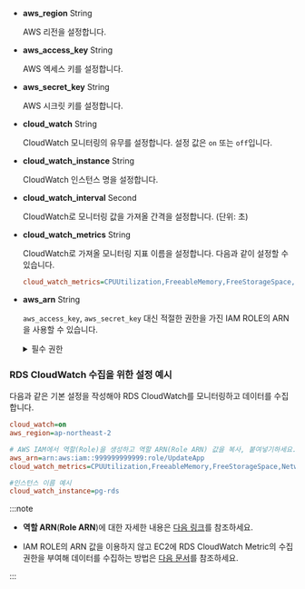 * **aws_region** <span class='type'>String</span>

  AWS 리전을 설정합니다.

* **aws_access_key** <span class='type'>String</span>
  
  AWS 엑세스 키를 설정합니다.

* **aws_secret_key** <span class='type'>String</span>

  AWS 시크릿 키를 설정합니다.

* **cloud_watch** <span class='type'>String</span>

  CloudWatch 모니터링의 유무를 설정합니다. 설정 값은 `on` 또는 `off`입니다.

* **cloud_watch_instance** <span class='type'>String</span>

  CloudWatch 인스턴스 명을 설정합니다.

* **cloud_watch_interval** <span class='type'>Second</span>

  CloudWatch로 모니터링 값을 가져올 간격을 설정합니다. (단위: 초)

* **cloud_watch_metrics** <span class='type'>String</span>

  CloudWatch로 가져올 모니터링 지표 이름을 설정합니다. 다음과 같이 설정할 수 있습니다.

  ```ini
  cloud_watch_metrics=CPUUtilization,FreeableMemory,FreeStorageSpace,NetworkTransmitThroughput,NetworkReceiveThroughput
  ```

* **aws_arn** <span class='type'>String</span>

  `aws_access_key`, `aws_secret_key` 대신 적절한 권한을 가진 IAM ROLE의 ARN을 사용할 수 있습니다.

  <details>
  <summary>필수 권한</summary>

  ROLE은 다음의 권한(Policy)이 필요합니다.

  | 권한 | 권한 내용 |
  | -- | -- |
  | rds\:DescribeDBInstances | 인스턴스 클래스 정보 수집 |
  | rds\:DescribeDBClusters | autoscale 사용 시 클러스터의 정보 수집 |
  | rds\:DescribeDBLogFiles | CloudWatch 로그 수집 |
  | rds\:DownloadDBLogFilePortion | CloudWatch 로그 수집 |
  | ec2\:DescribeInstanceTypes | 인스턴스 클래스에 해당하는 cpu 개수 수집 |
  | elasticache\:DescribeCacheClusters | elasticache 이용 시 인스턴스 클래스 정보 수집 |
  | cloudwatch\:ListMetrics | CloudWatch 지표 리스트 수집 |
  | cloudwatch\:GetMetricStatistics | CloudWatch 지표의 값 수집 |
  | logs\:DescribeLogStreams | CloudWatch 로그 수집(게시된 로그 기능 사용 시) |
  | logs\:GetLogEvents | CloudWatch 로그 수집(게시된 로그 기능 사용 시) |

  </details>

### RDS CloudWatch 수집을 위한 설정 예시

다음과 같은 기본 설정을 작성해야 RDS CloudWatch를 모니터링하고 데이터를 수집합니다.

```ini title='whatap.conf'
cloud_watch=on
aws_region=ap-northeast-2

# AWS IAM에서 역할(Role)을 생성하고 역할 ARN(Role ARN) 값을 복사, 붙여넣기하세요.
aws_arn=arn:aws:iam::999999999999:role/UpdateApp
cloud_watch_metrics=CPUUtilization,FreeableMemory,FreeStorageSpace,NetworkTransmitThroughput,NetworkReceiveThroughput

#인스턴스 이름 예시
cloud_watch_instance=pg-rds 
```

:::note

* **역할 ARN**(**Role ARN**)에 대한 자세한 내용은 [다음 링크](https://docs.aws.amazon.com/IAM/latest/UserGuide/tutorial_cross-account-with-roles.html)를 참조하세요.

* IAM ROLE의 ARN 값을 이용하지 않고 EC2에 RDS CloudWatch Metric의 수집 권한을 부여해 데이터를 수집하는 방법은 [다음 문서](../reference/cloudwatch-metric-guide)를 참조하세요.

:::